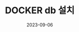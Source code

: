 ---
title: DOCKER db 설치
date: 2023-09-06
slug: "/infra/2023-09-06-infra-docker-db"
tags:
  - INFRA
  - 2023
---